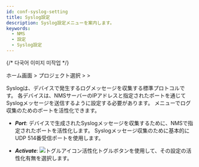 ```yaml
---
id: conf-syslog-setting
title: Syslog設定
description: Syslog設定メニューを案内します。
keywords:
  - NMS
  - 設定
  - Syslog設定
---
```


{/* 다국어 이미지 미작업 */}

ホーム画面 &gt; プロジェクト選択 &gt; <Cmdname sid="side_setting" className="uitext" /> &gt; <Cmdname sid="side_syslogSetting" className="uitext" />

Syslogは、デバイスで発生するログメッセージを収集する標準プロトコルです。 各デバイスは、NMSサーバーのIPアドレスと指定されたポートを通じてSyslogメッセージを送信するように設定する必要があります。 <Cmdname sid="side_syslogSetting" className="uitext" />メニューでログ収集のためのポートを活性化できます。 

<ImgLang img="nms-conf-syslog-st.png" desc="Sylog Setting" />

- ***Port***: デバイスで生成されたSyslogメッセージを収集するために、NMSで指定されたポートを活性化します。 Syslogメッセージ収集のために基本的にUDP 514番受信ポートを使用します。

- ***Activate***: ![トグルアイコン](/img/ic-toggle-on.svg)活性化トグルボタンを使用して、その設定の活性化有無を選択します。 
